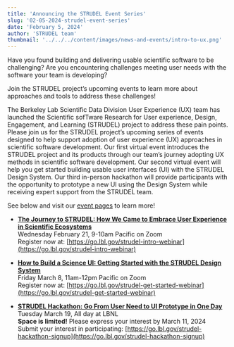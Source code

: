 ```yaml
---
title: 'Announcing the STRUDEL Event Series'
slug: '02-05-2024-strudel-event-series'
date: 'February 5, 2024'
author: 'STRUDEL team'
thumbnail: '../../../content/images/news-and-events/intro-to-ux.png'
---
```


Have you found building and delivering usable scientific software to be challenging? Are you encountering challenges meeting user needs with the software your team is developing?

Join the STRUDEL project’s upcoming events to learn more about approaches and tools to address these challenges!

The Berkeley Lab Scientific Data Division User Experience (UX) team has launched the Scientific sofTware Research for User experience, Design, Engagement, and Learning (STRUDEL) project to address these pain points. Please join us for the STRUDEL project’s upcoming series of events designed to help support adoption of user experience (UX) approaches in scientific software development. Our first virtual event introduces the STRUDEL project and its products through our team’s journey adopting UX methods in scientific software development. Our second virtual event will help you get started building usable user interfaces (UI) with the STRUDEL Design System. Our third in-person hackathon will provide participants with the opportunity to prototype a new UI using the Design System while receiving expert support from the STRUDEL team.

See below and visit our [event pages](https://strudel.science/engage/events) to learn more!

- <b>[The Journey to STRUDEL: How We Came to Embrace User Experience in Scientific Ecosystems](https://strudel.science/engage/events/02-21-2024-intro-to-science-ux/)</b> <br/>
     Wednesday February 21, 9-10am Pacific on Zoom <br/>
     Register now at: [https://go.lbl.gov/strudel-intro-webinar](https://go.lbl.gov/strudel-intro-webinar) 
- <b>[How to Build a Science UI: Getting Started with the STRUDEL Design System](https://strudel.science/engage/events/03-08-2024-getting-started-with-strudel-ds/)</b> <br/>
    Friday March 8, 11am-12pm Pacific on Zoom <br/>
    Register now at: [https://go.lbl.gov/strudel-get-started-webinar](https://go.lbl.gov/strudel-get-started-webinar) 
    
- <b>[STRUDEL Hackathon: Go From User Need to UI Prototype in One Day](https://strudel.science/engage/events/03-19-2024-strudel-ds-hackathon/) </b><br/>
    Tuesday March 19, All day at LBNL <br/>
    <b>Space is limited!</b> Please express your interest by March 11, 2024 <br/>
    Submit your interest in participating: [https://go.lbl.gov/strudel-hackathon-signup](https://go.lbl.gov/strudel-hackathon-signup) 


